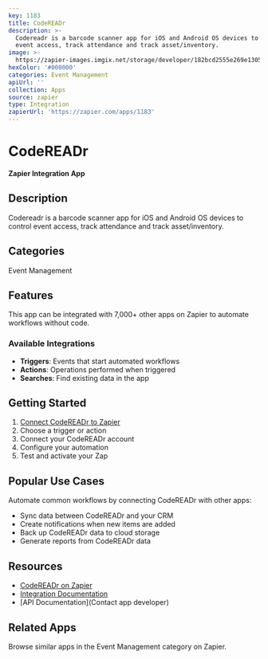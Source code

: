 ```yaml
---
key: 1183
title: CodeREADr
description: >-
  Codereadr is a barcode scanner app for iOS and Android OS devices to control
  event access, track attendance and track asset/inventory.
image: >-
  https://zapier-images.imgix.net/storage/developer/182bcd2555e269e1305cfd4751c82c2b_2.png?auto=format%2Ccompress&ixlib=python-3.0.0&q=50
hexColor: '#000000'
categories: Event Management
apiUrl: ''
collection: Apps
source: zapier
type: Integration
zapierUrl: 'https://zapier.com/apps/1183'
---
```

# CodeREADr

**Zapier Integration App**

## Description

Codereadr is a barcode scanner app for iOS and Android OS devices to control event access, track attendance and track asset/inventory.

## Categories

Event Management

## Features

This app can be integrated with 7,000+ other apps on Zapier to automate workflows without code.

### Available Integrations

- **Triggers**: Events that start automated workflows
- **Actions**: Operations performed when triggered
- **Searches**: Find existing data in the app

## Getting Started

1. [Connect CodeREADr to Zapier](https://zapier.com/apps/1183)
2. Choose a trigger or action
3. Connect your CodeREADr account
4. Configure your automation
5. Test and activate your Zap

## Popular Use Cases

Automate common workflows by connecting CodeREADr with other apps:

- Sync data between CodeREADr and your CRM
- Create notifications when new items are added
- Back up CodeREADr data to cloud storage
- Generate reports from CodeREADr data

## Resources

- [CodeREADr on Zapier](https://zapier.com/apps/1183)
- [Integration Documentation](https://zapier.com/apps/1183/integrations)
- [API Documentation](Contact app developer)

## Related Apps

Browse similar apps in the Event Management category on Zapier.
